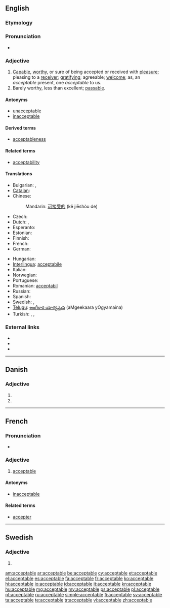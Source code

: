 ==English==

===Etymology===
{{suffix|accept|able}}

===Pronunciation===
* {{audio|en-us-acceptable.ogg|Audio (US)}}

===Adjective===
{{en-adj}}

# [[capable|Capable]], [[worthy]], or sure of being accepted or received with [[pleasure]]; pleasing to a [[receiver]]; [[gratifying]]; agreeable; [[welcome]]; as, an ''acceptable'' present, one ''acceptable'' to us.
# Barely worthy, less than excellent; [[passable]].

====Antonyms====
* [[unacceptable]]
* [[inacceptable]]

====Derived terms====
* [[acceptableness]]

====Related terms====
* [[acceptability]]

====Translations====
{{trans-top|capable, worthy or sure of being accepted}}
* Bulgarian: {{t|bg|приемлив}},  {{t|bg|допустим}}
* [[Catalan]]: {{t|ca|acceptable}}
* Chinese:
*: Mandarin: [[可]][[接受]][[的]] (kě jiēshòu de)
* Czech: {{t-|cs|přijatelný|m}}
* Dutch: {{t+|nl|aanvaardbaar}}, {{t+|nl|acceptabel}}
* Esperanto: {{t|eo|akceptebla}}
* Estonian: {{t-|et|vastuvõetav}}
* Finnish: {{t-|fi|hyväksyttävä}}
* French: {{t+|fr|acceptable}}
* German: {{t+|de|annehmbar}}
{{trans-mid}}
* Hungarian: {{t+|hu|elfogadható}}
* [[Interlingua]]: [[acceptabile]]
* Italian: {{t+|it|accettabile}}
* Norwegian: {{t|no|antakelig}}
* Portuguese: {{t+|pt|aceitável}}
* Romanian: [[acceptabil]]
* Russian: {{t|ru|приемлемый|tr=prijémlemyj}}
* Spanish: {{t-|es|aceptable}}
* Swedish: {{t|sv|acceptabel}}, {{t|sv|godtagbar}}
* [[Telugu]]: [[అంగీకార యోగ్యమైన]] (aMgeekaara yOgyamaina)
* Turkish: {{t|tr|kabul edilebilir}}, {{t+|tr|uygun}}, {{t|tr|makbul}}
{{trans-bottom}}

===External links===
* {{R:Webster 1913}}
* {{R:Century 1911}}
* {{R:OneLook}}

----

==Danish==

===Adjective===
{{infl|da|adjective form}}

# {{form of|definite|acceptabel|lang=da}}
# {{form of|plural|acceptabel|lang=da}}

----

==French==

===Pronunciation===
* {{audio|Fr-acceptable.ogg|Audio}}

===Adjective===
{{fr-adj-mf}}

# [[acceptable#English|acceptable]]

====Antonyms====
* [[inacceptable#French|inacceptable]]

====Related terms====
* [[accepter#French|accepter]]

----

==Swedish==

===Adjective===
{{infl|sv|adjective form}}

# {{sv-adj-form-abs-def-m|acceptabel}}

[[am:acceptable]]
[[ar:acceptable]]
[[be:acceptable]]
[[cy:acceptable]]
[[et:acceptable]]
[[el:acceptable]]
[[es:acceptable]]
[[fa:acceptable]]
[[fr:acceptable]]
[[ko:acceptable]]
[[hi:acceptable]]
[[io:acceptable]]
[[id:acceptable]]
[[it:acceptable]]
[[kn:acceptable]]
[[hu:acceptable]]
[[mg:acceptable]]
[[my:acceptable]]
[[ps:acceptable]]
[[pl:acceptable]]
[[pt:acceptable]]
[[ru:acceptable]]
[[simple:acceptable]]
[[fi:acceptable]]
[[sv:acceptable]]
[[ta:acceptable]]
[[te:acceptable]]
[[tr:acceptable]]
[[vi:acceptable]]
[[zh:acceptable]]